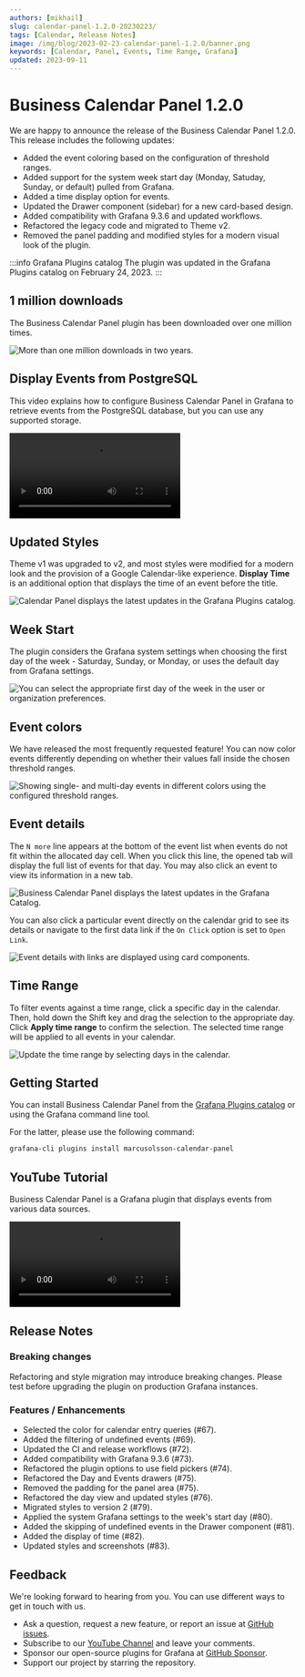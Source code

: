 ```yaml
---
authors: [mikhail]
slug: calendar-panel-1.2.0-20230223/
tags: [Calendar, Release Notes]
image: /img/blog/2023-02-23-calendar-panel-1.2.0/banner.png
keywords: [Calendar, Panel, Events, Time Range, Grafana]
updated: 2023-09-11
---
```



# Business Calendar Panel 1.2.0

We are happy to announce the release of the Business Calendar Panel 1.2.0. This release includes the following updates:

- Added the event coloring based on the configuration of threshold ranges.
- Added support for the system week start day (Monday, Satuday, Sunday, or default) pulled from Grafana.
- Added a time display option for events.
- Updated the Drawer component (sidebar) for a new card-based design.
- Added compatibility with Grafana 9.3.6 and updated workflows.
- Refactored the legacy code and migrated to Theme v2.
- Removed the panel padding and modified styles for a modern visual look of the plugin.

:::info Grafana Plugins catalog
The plugin was updated in the Grafana Plugins catalog on February 24, 2023.
:::

## 1 million downloads

The Business Calendar Panel plugin has been downloaded over one million times.

<Image
  title="More than one million downloads in two years."
  src="/img/blog/2023-02-23-calendar-panel-1.2.0/downloads.png"
  lazy={false}
/>

## Display Events from PostgreSQL

This video explains how to configure Business Calendar Panel in Grafana to retrieve events from the PostgreSQL database, but you can use any supported storage.

<Video
  src="https://www.youtube.com/embed/6WGmm5y4fs4"
  title="How to display events from PostgreSQL."
/>

## Updated Styles

Theme v1 was upgraded to v2, and most styles were modified for a modern look and the provision of a Google Calendar-like experience. **Display Time** is an additional option that displays the time of an event before the title.

<Image
  title="Calendar Panel displays the latest updates in the Grafana Plugins catalog."
  src="/img/blog/2023-02-23-calendar-panel-1.2.0/dashboard.png"
/>

## Week Start

The plugin considers the Grafana system settings when choosing the first day of the week - Saturday, Sunday, or Monday, or uses the default day from Grafana settings.

<Image
  title="You can select the appropriate first day of the week in the user or organization preferences."
  src="/img/blog/2023-02-23-calendar-panel-1.2.0/week-start.png"
/>

## Event colors

We have released the most frequently requested feature! You can now color events differently depending on whether their values fall inside the chosen threshold ranges.

<Image
  title="Showing single- and multi-day events in different colors using the configured threshold ranges."
  src="/img/blog/2023-02-23-calendar-panel-1.2.0/duration.png"
/>

## Event details

The `N more` line appears at the bottom of the event list when events do not fit within the allocated day cell. When you click this line, the opened tab will display the full list of events for that day. You may also click an event to view its information in a new tab.

<Image
  title="Business Calendar Panel displays the latest updates in the Grafana Catalog."
  src="/img/blog/2023-02-23-calendar-panel-1.2.0/drawer.png"
/>

You can also click a particular event directly on the calendar grid to see its details or navigate to the first data link if the `On Click` option is set to `Open Link`.

<Image
  title="Event details with links are displayed using card components."
  src="/img/blog/2023-02-23-calendar-panel-1.2.0/event.png"
/>

## Time Range

To filter events against a time range, click a specific day in the calendar. Then, hold down the Shift key and drag the selection to the appropriate day. Click **Apply time range** to confirm the selection. The selected time range will be applied to all events in your calendar.

<Image
  title="Update the time range by selecting days in the calendar."
  src="/img/blog/2023-02-23-calendar-panel-1.2.0/time-range.png"
/>

## Getting Started

You can install Business Calendar Panel from the [Grafana Plugins catalog](https://grafana.com/grafana/plugins/marcusolsson-calendar-panel/) or using the Grafana command line tool.

For the latter, please use the following command:

```bash
grafana-cli plugins install marcusolsson-calendar-panel
```

## YouTube Tutorial

Business Calendar Panel is a Grafana plugin that displays events from various data sources.

<Video
  src="https://www.youtube.com/embed/iPJ122x0oos"
  title="Display events from the JSON API data source."
/>

## Release Notes

### Breaking changes

Refactoring and style migration may introduce breaking changes. Please test before upgrading the plugin on production Grafana instances.

### Features / Enhancements

- Selected the color for calendar entry queries (#67).
- Added the filtering of undefined events (#69).
- Updated the CI and release workflows (#72).
- Added compatibility with Grafana 9.3.6 (#73).
- Refactored the plugin options to use field pickers (#74).
- Refactored the Day and Events drawers (#75).
- Removed the padding for the panel area (#75).
- Refactored the day view and updated styles (#76).
- Migrated styles to version 2 (#79).
- Applied the system Grafana settings to the week's start day (#80).
- Added the skipping of undefined events in the Drawer component (#81).
- Added the display of time (#82).
- Updated styles and screenshots (#83).

## Feedback

We're looking forward to hearing from you. You can use different ways to get in touch with us.

- Ask a question, request a new feature, or report an issue at [GitHub issues](https://github.com/volkovlabs/volkovlabs-calendar-panel/issues).
- Subscribe to our [YouTube Channel](https://www.youtube.com/@volkovlabs) and leave your comments.
- Sponsor our open-source plugins for Grafana at [GitHub Sponsor](https://github.com/sponsors/VolkovLabs).
- Support our project by starring the repository.
